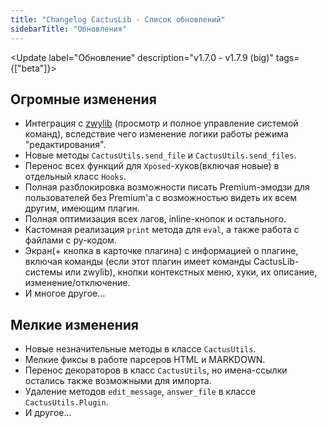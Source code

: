 ```yaml
---
title: "Changelog CactusLib - Список обновлений"
sidebarTitle: "Обновления"
---
```


<Update label="Обновление" description="v1.7.0 - v1.7.9 (big)" tags={["beta"]}>
  ## Огромные изменения
  * Интеграция с [zwylib](https://zwylib-docs.vercel.app/) (просмотр и полное управление системой команд), вследствие чего изменение логики работы режима "редактирования".
  * Новые методы `CactusUtils.send_file` и `CactusUtils.send_files`.
  * Перенос всех функций для `Xposed`-хуков(включая новые) в отдельный класс `Hooks`.
  * Полная разблокировка возможности писать Premium-эмодзи для пользователей без Premium'а с возможностью видеть их всем другим, имеющим плагин.
  * Полная оптимизация всех лагов, inline-кнопок и остального.
  * Кастомная реализация `print` метода для `eval`, а также работа с файлами с py-кодом.
  * Экран(+ кнопка в карточке плагина) с информацией о плагине, включая команды (если этот плагин имеет команды CactusLib-системы или zwylib), кнопки контекстных меню, хуки, их описание, изменение/отключение.
  * И многое другое...

  ## Мелкие изменения
  * Новые незначительные методы в классе `CactusUtils`.
  * Мелкие фиксы в работе парсеров HTML и MARKDOWN.
  * Перенос декораторов в класс `CactusUtils`, но имена-ссылки остались также возможными для импорта.
  * Удаление методов `edit_message`, `answer_file` в классе `CactusUtils.Plugin`.
  * И другое...

</Update>
